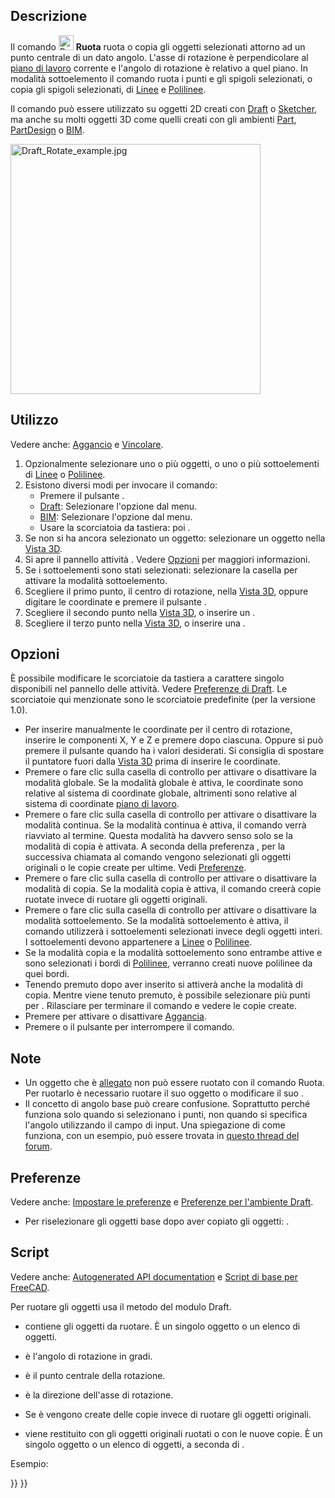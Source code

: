 <languages/>

{{Docnav/it
|[[Draft_Move/it|Sposta]]
|[[Draft_Scale/it|Scala]]
|[[Draft_Workbench/it|Draft]]
|IconL=Draft_Move.svg
|IconR=Draft_Scale.svg
|IconC=Workbench_Draft.svg
}}

{{GuiCommand/it
|Name=Draft Rotate
|Name/it=Draft Ruota
|MenuLocation=Modifiche → Ruota<br>Modifica → Ruota
|Workbenches=[[Draft_Workbench/it|Draft]], [[BIM_Workbench/it|BIM]]
|Shortcut={{KEY|R}} {{KEY|O}}
|Version=0.7
|SeeAlso=[[Draft_SubelementHighlight/it|Draft Evidenzia i sottoelementi]]
}}

<span id="Description"></span>
==Descrizione==

Il comando [[Image:Draft_Rotate.svg|24px]] '''Ruota''' ruota o copia gli oggetti selezionati attorno ad un punto centrale di un dato angolo. L'asse di rotazione è perpendicolare al [[Draft_SelectPlane/it|piano di lavoro]] corrente e l'angolo di rotazione è relativo a quel piano. In modalità sottoelemento il comando ruota i punti e gli spigoli selezionati, o copia gli spigoli selezionati, di [[Draft_Line/it|Linee]] e [[Draft_Wire/it|Polilinee]].

Il comando può essere utilizzato su oggetti 2D creati con [[Draft_Workbench/it|Draft]] o [[Sketcher_Workbench/it|Sketcher]], ma anche su molti oggetti 3D come quelli creati con gli ambienti [[Part_Workbench/it|Part]], [[PartDesign_Workbench/it|PartDesign]] o [[BIM_Workbench/it|BIM]].

[[Image:Draft_Rotate_example.jpg|400px]]
{{Caption|Rotazione di un oggetto intorno ad un punto centrale}}

<span id="Usage"></span>
==Utilizzo==

Vedere anche: [[Draft_Snap/it|Aggancio]] e [[Draft_Constrain/it|Vincolare]].

# Opzionalmente selezionare uno o più oggetti, o uno o più sottoelementi di [[Draft_Line/it|Linee]] o [[Draft_Wire/it|Polilinee]].
# Esistono diversi modi per invocare il comando:
#* Premere il pulsante {{Button|[[Image:Draft_Rotate.svg|16px]] [[Draft_Rotate/it|Ruota]]}}.
#* [[Draft_Workbench/it|Draft]]: Selezionare l'opzione {{MenuCommand|Modifiche → [[Image:Draft_Rotate.svg|16px]] Ruota}} dal menu.
#* [[BIM_Workbench/it|BIM]]: Selezionare l'opzione {{MenuCommand|Modifica → [[Image:Draft_Rotate.svg|16px]] Ruota}} dal menu.
#* Usare la scorciatoia da tastiera: {{KEY|R}} poi {{KEY|O}}.
# Se non si ha ancora selezionato un oggetto: selezionare un oggetto nella [[3D_view/it|Vista 3D]].
# Si apre il pannello attività {{MenuCommand|Ruota}}. Vedere [[#Opzioni|Opzioni]] per maggiori informazioni.
# Se i sottoelementi sono stati selezionati: selezionare la casella {{MenuCommand|Modifica i sottoelementi}} per attivare la modalità sottoelemento.
# Scegliere il primo punto, il centro di rotazione, nella [[3D_view/it|Vista 3D]], oppure digitare le coordinate e premere il pulsante {{Button|[[Image:Draft_AddPoint.svg|16px]] Inserisci punto}}.
# Scegliere il secondo punto nella [[3D_view/it|Vista 3D]], o inserire un {{MenuCommand|Angolo base}}.
# Scegliere il terzo punto nella [[3D_view/it|Vista 3D]], o inserire una {{MenuCommand|Rotazione}}.

<span id="Options"></span>
== Opzioni ==

È possibile modificare le scorciatoie da tastiera a carattere singolo disponibili nel pannello delle attività. Vedere [[Draft_Preferences/it|Preferenze di Draft]]. Le scorciatoie qui menzionate sono le scorciatoie predefinite (per la versione 1.0).

* Per inserire manualmente le coordinate per il centro di rotazione, inserire le componenti X, Y e Z e premere {{KEY|Enter}} dopo ciascuna. Oppure si può premere il pulsante {{Button|[[Image:Draft_AddPoint.svg|16px]] Inserisci punto}} quando ha i valori desiderati. Si consiglia di spostare il puntatore fuori dalla [[3D_view/it|Vista 3D]] prima di inserire le coordinate.
* Premere {{KEY|G}} o fare clic sulla casella di controllo {{MenuCommand|Globale}} per attivare o disattivare la modalità globale. Se la modalità globale è attiva, le coordinate sono relative al sistema di coordinate globale, altrimenti sono relative al sistema di coordinate [[Draft_SelectPlane/it|piano di lavoro]].
* Premere {{KEY|N}} o fare clic sulla casella di controllo {{MenuCommand|Continua}} per attivare o disattivare la modalità continua. Se la modalità continua è attiva, il comando verrà riavviato al termine. Questa modalità ha davvero senso solo se la modalità di copia è attivata. A seconda della preferenza {{MenuCommand|Seleziona gli oggetti di base dopo la copia}}, per la successiva chiamata al comando vengono selezionati gli oggetti originali o le copie create per ultime. Vedi [[#Preferenze|Preferenze]].
* Premere {{KEY|C}} o fare clic sulla casella di controllo {{MenuCommand|Copia}} per attivare o disattivare la modalità di copia. Se la modalità copia è attiva, il comando creerà copie ruotate invece di ruotare gli oggetti originali.
* Premere {{KEY|B}} o fare clic sulla casella di controllo {{MenuCommand|Modifica i sottoelementi}} per attivare o disattivare la modalità sottoelemento. Se la modalità sottoelemento è attiva, il comando utilizzerà i sottoelementi selezionati invece degli oggetti interi. I sottoelementi devono appartenere a [[Draft_Line/it| Linee]] o [[Draft_Wire/it|Polilinee]].
* Se la modalità copia e la modalità sottoelemento sono entrambe attive e sono selezionati i bordi di [[Draft_Wire/it|Polilinee]], verranno creati nuove polilinee da quei bordi.
* Tenendo premuto {{KEY|Alt}} dopo aver inserito {{MenuCommand|Angolo base}} si attiverà anche la modalità di copia. Mentre {{KEY|Alt}} viene tenuto premuto, è possibile selezionare più punti per {{MenuCommand|Rotazione}}. Rilasciare {{KEY|Alt}} per terminare il comando e vedere le copie create.
* Premere {{KEY|S}} per attivare o disattivare [[Draft_Snap/it|Aggancia]].
* Premere {{KEY|Esc}} o il pulsante {{Button|Chiudi}} per interrompere il comando.

<span id="Notes"></span>
==Note==

* Un oggetto che è [[Part_EditAttachment/it|allegato]] non può essere ruotato con il comando Ruota. Per ruotarlo è necessario ruotare il suo oggetto {{PropertyData|Support}} o modificare il suo {{PropertyData|Attachment Offset}}.
* Il concetto di angolo base può creare confusione. Soprattutto perché funziona solo quando si selezionano i punti, non quando si specifica l'angolo utilizzando il campo di input. Una spiegazione di come funziona, con un esempio, può essere trovata in [https://forum.freecad.org/viewtopic.php?p=736674#p736674 questo thread del forum].

<span id="Preferences"></span>
==Preferenze==

Vedere anche: [[Preferences_Editor/it|Impostare le preferenze]] e [[Draft_Preferences/it|Preferenze per l'ambiente Draft]].

* Per riselezionare gli oggetti base dopo aver copiato gli oggetti: {{MenuCommand|Modifica → Preferenze... → Draft → Generale → Seleziona oggetti di base dopo la copia}}.

<span id="Scripting"></span>
==Script==

Vedere anche: [https://freecad.github.io/SourceDoc/ Autogenerated API documentation] e [[FreeCAD_Scripting_Basics/it|Script di base per FreeCAD]].

Per ruotare gli oggetti usa il metodo {{incode|rotate}} del modulo Draft.

{{Code|code=
rotated_list = rotate(objectslist, angle, center=Vector(0,0,0), axis=Vector(0,0,1), copy=False)
}}

* {{incode|objectslist}} contiene gli oggetti da ruotare. È un singolo oggetto o un elenco di oggetti.
* {{incode|angle}} è l'angolo di rotazione in gradi.
* {{incode|center}} è il punto centrale della rotazione.
* {{incode|axis}} è la direzione dell'asse di rotazione.
* Se {{incode|copy}} è {{incode|True}} vengono create delle copie invece di ruotare gli oggetti originali.
* {{incode|rotated_list}} viene restituito con gli oggetti originali ruotati o con le nuove copie. È un singolo oggetto o un elenco di oggetti, a seconda di {{incode|objectlist}}.

Esempio:

{{Code|code=
import FreeCAD as App
import Draft

doc = App.newDocument()

polygon1 = Draft.make_polygon(3, radius=300)
Draft.move(polygon1, App.Vector(1000, 0, 0))

# Rotation around the origin
angle1 = 45
rot2 = Draft.rotate(polygon1, angle1, copy=True)
rot3 = Draft.rotate(polygon1, 2*angle1, copy=True)
rot4 = Draft.rotate(polygon1, 4*angle1, copy=True)

polygon2 = Draft.make_polygon(3, radius=1000)
polygon3 = Draft.make_polygon(5, radius=500)
Draft.move(polygon2, App.Vector(2000, 0, 0))
Draft.move(polygon3, App.Vector(2000, 0, 0))

# Rotation around another point
angle2 = 60
cen = App.Vector(3100, 0, 0)
list2 = [polygon2, polygon3]
rot_list2 = Draft.rotate(list2, angle2, center=cen, copy=True)
rot_list3 = Draft.rotate(list2, 2*angle2, center=cen, copy=True)
rot_list4 = Draft.rotate(list2, 4*angle2, center=cen, copy=True)

doc.recompute()
}}


{{Docnav/it
|[[Draft_Move/it|Sposta]]
|[[Draft_Scale/it|Scala]]
|[[Draft_Workbench/it|Draft]]
|IconL=Draft_Move.svg
|IconR=Draft_Scale.svg
|IconC=Workbench_Draft.svg
}}

{{Draft Tools navi{{#translation:}}}}
{{Userdocnavi{{#translation:}}}}